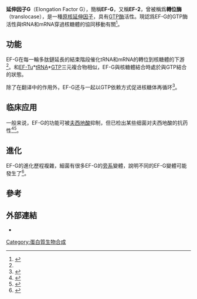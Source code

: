 {{主條目消歧義|關於表皮生長因子（EFG），詳見條目'''[[表皮生長因子|表皮生長因子]]'''}}
{{Infobox enzyme 
| AltNames = Elongation factor G, EF-G
| name = Protein-synthesizing GTPase
| image = EF-G Post State PDB 4V5F.jpg
| image_size = 200px
| caption = 
| EC_number = 3.6.5.3
| CAS_number = 
| GO_code = 
}}
{{Pfam box
|Name=Translation elongation factor EFG/EF2
|Symbol=Transl_elong_EFG/EF2
|InterPro=IPR004540
|SCOP=1n0u
}}
{{Pfam box
|Name=EFG/EF2, domain IV
|Symbol=EFG_IV
|Pfam=PF03764
|Pfam_clan=CL0329
|CDD=cd01434
|SMART=SM00889
}}

'''延伸因子G'''（Elongation Factor G），簡稱'''EF-G'''，又稱'''EF-2'''，曾被稱爲'''轉位酶'''（translocase），是一種[[原核延伸因子|原核延伸因子]]，具有[[GTP酶|GTP酶]]活性。現認爲EF-G的GTP酶活性與tRNA和mRNA穿過核糖體的協同移動有關<ref name=shoji>{{cite journal|last1=Shoji|first1=S|last2=Walker|first2=SE|last3=Fredrick|first3=K|title=Ribosomal translocation: one step closer to the molecular mechanism|journal=ACS Chem Biol|date=2009|doi=10.1021/cb8002946|pmid=19173642|url=http://dx.doi.org/10.1021/cb8002946|volume=4|pages=93–107}}</ref>。

==功能==
EF-G在每一輪多肽鏈延長的結束階段催化tRNA和mRNA的轉位到核糖體的下游<ref name=shoji />。和[[EF-Tu|EF-Tu]]*[[tRNA|tRNA]]*[[GTP|GTP]]三元複合物相似，EF-G與核糖體結合時處於與GTP結合的狀態。

除了在翻译中的作用外，EF-G还与{{le|核糖体再循环因子|Ribosome Recycling Factor}}一起以GTP依赖方式促进核糖体再循环<ref>{{Cite journal| doi=10.1016/j.molcel.2005.05.016| author=Zavialov AV, Hauryliuk VV, Ehrenberg M.| title=Splitting of the posttermination ribosome into subunits by the concerted action of RRF and EF-G| journal=Molecular Cell| year=2005| volume=18| issue=6| pages=675–686| pmid = 15949442 }}</ref>。

==临床应用==
一般来说，EF-G的功能可被[[夫西地酸|夫西地酸]]抑制，但已检出某些细菌对夫西地酸的抗药性<ref name="pmid15935566">{{cite journal |vauthors=Macvanin M, Hughes D |title=Hyper-susceptibility of a fusidic acid-resistant mutant of Salmonella to different classes of antibiotics |journal=FEMS microbiology letters |volume=247 |issue=2 |pages=215–20 |date=June 2005 |pmid=15935566 |doi=10.1016/j.femsle.2005.05.007 |url=http://linkinghub.elsevier.com/retrieve/pii/S0378-1097(05)00289-2 |access-date=2014-02-03 |archive-date=2018-04-10 |archive-url=https://web.archive.org/web/20180410135741/http://linkinghub.elsevier.com/retrieve/pii/S0378-1097(05)00289-2 |dead-url=yes }}</ref><ref name="pmid10931308">{{cite journal |vauthors=Macvanin M, Johanson U, Ehrenberg M, Hughes D |title=Fusidic acid-resistant EF-G perturbs the accumulation of ppGpp |journal=Molecular Microbiology |volume=37 |issue=1 |pages=98–107 |date=July 2000 |pmid=10931308 |doi=10.1046/j.1365-2958.2000.01967.x |url=http://www.blackwell-synergy.com/openurl?genre=article&sid=nlm:pubmed&issn=0950-382X&date=2000&volume=37&issue=1&spage=98 }}{{dead link|date=2018年5月 |bot=InternetArchiveBot |fix-attempted=yes }}</ref>。

==進化==
EF-G的進化歷程複雜，細菌有很多EF-G的[[旁系同源|旁系]]變體，說明不同的EF-G變體可能發生了{{le|亚功能化|subfunctionalization}}<ref>{{Cite journal|author1=G C Atkinson |author2=S L Baldauf | title=Evolution of elongation factor G and the origins of mitochondrial and chloroplast forms|url=https://archive.org/details/sim_molecular-biology-and-evolution_2011-03_28_3/page/1281 | journal=Molecular Biology and Evolution| year=2011| volume=28| issue=3| pages=1281–92| pmid = 21097998| doi=10.1093/molbev/msq316 }}</ref>。

==參考==
{{reflist}}

==外部連結==
* {{MeshName|Peptide+Elongation+Factor+G}}

{{GeneticTranslation}}
{{酸酐水解酶类}}

[[Category:蛋白質生物合成|Category:蛋白質生物合成]]